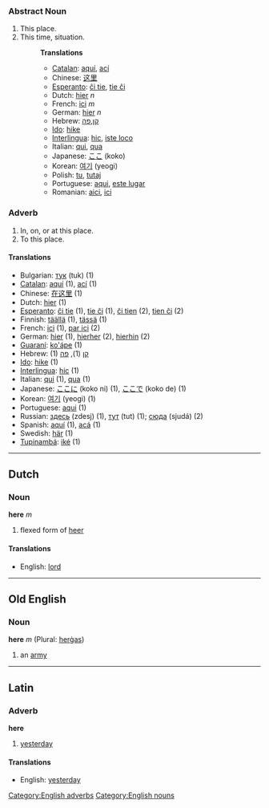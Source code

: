 ===Abstract Noun===
#This place.
#This time, situation.
#:'''Translations'''
#:*[[Catalan]]: [[aquí]], [[ací]]
#:*Chinese: [[这里]]
#:*[[Esperanto]]: [[ĉi tie]], [[tie ĉi]]
#:*Dutch: [[hier]] ''n''
#:*French: [[ici]] ''m''
#:*German: [[hier]] ''n''
#:*Hebrew: [[קן]],[[פה]]
#:*[[Ido]]: [[hike]]
#:*[[Interlingua]]: [[hic]], [[iste loco]]
#:*Italian: [[qui]], [[qua]]
#:*Japanese: [[ここ]] (koko)
#:*Korean: [[여기]] (yeogi)
#:*Polish: [[tu]], [[tutaj]]
#:*Portuguese: [[aqui]], [[este lugar]]
#:*Romanian: [[aici]], [[ici]]

===Adverb===
#In, on, or at this place.
#To this place.

====Translations====
*Bulgarian: [[тук]] (tuk) (1)
*[[Catalan]]: [[aquí]] (1), [[ací]] (1)
*Chinese: [[在这里]] (1)
*Dutch: [[hier]] (1)
*[[Esperanto]]: [[ĉi tie]] (1), [[tie ĉi]] (1), [[ĉi tien]] (2), [[tien ĉi]] (2)
*Finnish: [[täällä]] (1), [[tässä]] (1)
*French: [[ici]] (1), [[par ici]] (2)
*German: [[hier]] (1), [[hierher]] (2), [[hierhin]] (2)
*[[Guaraní]]: [[ko'ápe]] (1)
*Hebrew: (1) [[קן]] (1), [[פה]]
*[[Ido]]: [[hike]] (1)
*[[Interlingua]]: [[hic]] (1)
*Italian: [[qui]] (1), [[qua]] (1)
*Japanese: [[ここに]] (koko ni) (1), [[ここで]] (koko de) (1)
*Korean: [[여기]] (yeogi) (1)
*Portuguese: [[aqui]] (1)
*Russian: [[здесь]] (zdesj) (1), [[тут]] (tut) (1); [[сюда]] (sjudá) (2)
*Spanish: [[aquí]] (1), [[acá]] (1)
*Swedish: [[här]] (1)
*[[Tupinambá]]: [[iké]] (1)

----

==Dutch==
=== Noun ===
'''here''' ''m''

# flexed form of [[heer]]

==== Translations ====
*English: [[lord]]

----
==Old English==
===Noun===
'''here''' ''m'' (Plural: [[hergas|herġas]])

#an [[army]]
----

==Latin==
=== Adverb ===
'''here'''

# [[yesterday]]

==== Translations ====
*English: [[yesterday]]

[[Category:English adverbs]]
[[Category:English nouns]]